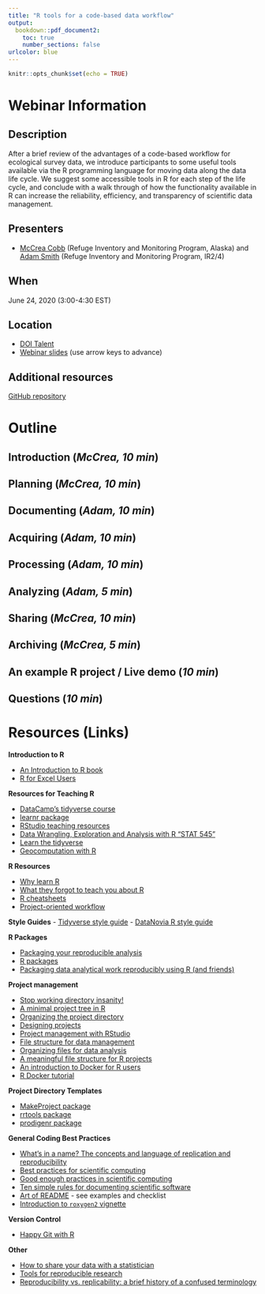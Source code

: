 ```yaml
---
title: "R tools for a code-based data workflow"
output: 
  bookdown::pdf_document2:
    toc: true
    number_sections: false
urlcolor: blue
---
```


```r
knitr::opts_chunk$set(echo = TRUE)
```

# Webinar Information

## Description  
After a brief review of the advantages of a code-based workflow for ecological survey data, we introduce participants to some useful tools available via the R programming language for moving data along the data life cycle. We suggest some accessible tools in R for each step of the life cycle, and conclude with a walk through of how the functionality available in R can increase the reliability, efficiency, and transparency of scientific data management.

## Presenters    
- [McCrea Cobb](mailto:mccrea_cobb@fws.gov) (Refuge Inventory and Monitoring Program, Alaska) and [Adam Smith](mailto:adam_d_smith@fws.gov) (Refuge Inventory and Monitoring Program, IR2/4)

## When
June 24, 2020 (3:00-4:30 EST)

## Location  
- [DOI Talent](https://doitalent.ibc.doi.gov/mod/facetoface/view.php?id=23143)
- [Webinar slides](https://usfws.github.io/data-mgt-with-r/) (use arrow keys to advance)

## Additional resources
[GitHub repository](https://github.com/USFWS/data-mgt-with-r)


# Outline

## Introduction (*McCrea, 10 min*)
        
## Planning (*McCrea, 10 min*)
     
## Documenting (*Adam, 10 min*)

## Acquiring (*Adam, 10 min*)

## Processing (*Adam, 10 min*)

## Analyzing (*Adam, 5 min*)
   
## Sharing (*McCrea, 10 min*)
       
## Archiving (*McCrea, 5 min*)

## An example R project / Live demo (*10 min*)

## Questions (*10 min*)


# Resources (Links)

**Introduction to R**

- [An Introduction to R book](https://intro2r.com/)
- [R for Excel Users](https://rstudio-conf-2020.github.io/r-for-excel/)

**Resources for Teaching R**  

- [DataCamp's tidyverse course](https://learn.datacamp.com/courses/working-with-data-in-the-tidyverse)
- [learnr package](https://rstudio.github.io/learnr/)
- [RStudio teaching resources](https://education.rstudio.com/teach/materials/)
- [Data Wrangling, Exploration and Analysis with R "STAT 545"](https://stat545.com/)
- [Learn the tidyverse](https://www.tidyverse.org/learn/)
- [Geocomputation with R](https://geocompr.robinlovelace.net/)


**R Resources**

- [Why learn R](https://datacarpentry.org/R-ecology-lesson/00-before-we-start.html#r_code_is_great_for_reproducibility)
- [What they forgot to teach you about R](https://rstats.wtf/)
- [R cheatsheets](https://rstudio.com/resources/cheatsheets/)
- [Project-oriented workflow](https://www.tidyverse.org/blog/2017/12/workflow-vs-script/)


**Style Guides**
- [Tidyverse style guide](https://style.tidyverse.org/)
- [DataNovia R style guide](https://www.datanovia.com/en/blog/r-coding-style-best-practices/)


**R Packages**

- [Packaging your reproducible analysis](https://thomasleeper.com/2016/11/analysis-as-package/)
- [R packages](http://r-pkgs.had.co.nz/)
- [Packaging data analytical work reproducibly using R (and friends)](https://peerj.com/preprints/3192.pdf)

**Project management**

- [Stop working directory insanity!](https://gist.github.com/jennybc/362f52446fe1ebc4c49f)
- [A minimal project tree in R](https://talesofr.wordpress.com/2017/12/12/a-minimal-project-tree-in-r/)
- [Organizing the project directory](https://nicercode.github.io/blog/2013-05-17-organising-my-project/)
- [Designing projects](https://nicercode.github.io/blog/2013-04-05-projects/)
- [Project management with RStudio](https://swcarpentry.github.io/r-novice-gapminder/02-project-intro/)
- [File structure for data management](https://r-dir.com/blog/2013/11/folder-structure-for-data-analysis.html)
- [Organizing files for data analysis](https://github.com/AndersenLab/IBiS-Bootcamp/wiki/Organizing-files-for-data-analysis)
- [A meaningful file structure for R projects](https://www.r-bloggers.com/a-meaningful-file-structure-for-r-projects/)
- [An introduction to Docker for R users](https://colinfay.me/docker-r-reproducibility/)
- [R Docker tutorial](https://ropenscilabs.github.io/r-docker-tutorial/)


**Project Directory Templates**

- [MakeProject package](https://cran.r-project.org/web/packages/makeProject/index.html)
- [rrtools package](https://github.com/benmarwick/rrtools)
- [prodigenr package](https://cran.r-project.org/web/packages/prodigenr/readme/README.html)


**General Coding Best Practices**

- [What's in a name? The concepts and language of replication and reproducibility](https://thomasleeper.com/2015/05/open-science-language/)
- [Best practices for scientific computing](https://journals.plos.org/plosbiology/article?id=10.1371/journal.pbio.1001745)
- [Good enough practices in scientific computing](https://journals.plos.org/ploscompbiol/article?id=10.1371/journal.pcbi.1005510)
- [Ten simple rules for documenting scientific software](https://journals.plos.org/ploscompbiol/article?id=10.1371/journal.pcbi.1006561)
- [Art of README](https://github.com/noffle/art-of-readme#bonus-exemplars) - see examples and checklist
- [Introduction to `roxygen2` vignette](https://cran.r-project.org/web/packages/roxygen2/vignettes/roxygen2.html)

**Version Control**  

- [Happy Git with R](https://happygitwithr.com/)

**Other**

- [How to share your data with a statistician](https://github.com/jtleek/datasharing)
- [Tools for reproducible research](http://kbroman.org/Tools4RR/assets/lectures/06_org_eda_withnotes.pdf)
- [Reproducibility vs. replicability: a brief history of a confused terminology](https://www.ncbi.nlm.nih.gov/pmc/articles/PMC5778115/)
